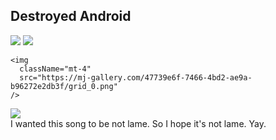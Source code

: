 <div className="m-5 p-5 bg-orange-200 rounded-md shadow-sm">

<h2 className="text-2xl font-bold mb-4 text-white">Destroyed Android</h2>

<div class="grid grid-rows-1 grid-flow-col gap-4">
  <div class="row-span-3 gap-2">
    <img src="https://mj-gallery.com/4a23a215-24b9-4ea9-8d0b-24c4f55e84fc/grid_0.png" />
    <img
      className="mt-4"
      src="https://mj-gallery.com/a7239260-de24-4aea-a8ec-12cc9d510446/grid_0.png"
    />

    <img
      className="mt-4"
      src="https://mj-gallery.com/47739e6f-7466-4bd2-ae9a-b96272e2db3f/grid_0.png"
    />

  </div>
  <div class="col-span-2 ...">
    <img src="https://mj-gallery.com/acf83a2d-e311-4bf6-b552-20360c11f0f5/grid_0.png" />
  </div>
  <div>I wanted this song to be not lame. So I hope it's not lame. Yay.</div>
</div>

</div>
